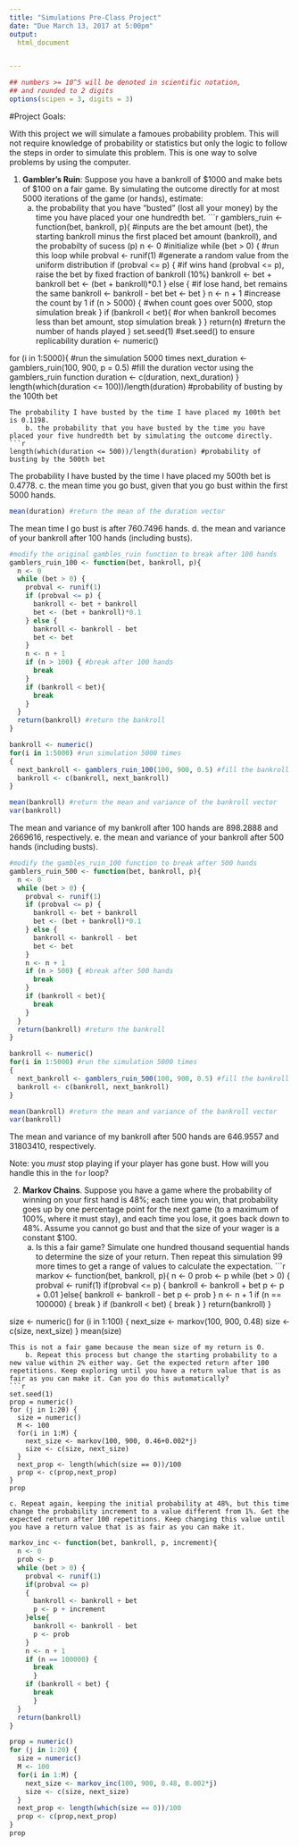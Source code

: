 ```yaml
---
title: "Simulations Pre-Class Project"
date: "Due March 13, 2017 at 5:00pm"
output:
  html_document


---
```


<style type="text/css">
.table {

    width: 80%;
    margin-left:10%; 
    margin-right:10%;
}
</style>
```r
## numbers >= 10^5 will be denoted in scientific notation,
## and rounded to 2 digits
options(scipen = 3, digits = 3)
```




#Project Goals:


With this project we will simulate a famoues probability problem. This will not require knowledge of probability or statistics but only the logic to follow the steps in order to simulate this problem. This is one way to solve problems by using the computer. 

 1. **Gambler's Ruin**: Suppose you have a bankroll of $1000 and make bets of $100 on a fair game. By simulating the outcome directly for at most 5000 iterations of the game (or hands), estimate:
    a. the probability that you have "busted" (lost all your money) by the time you have placed your one hundredth bet.
```r
gamblers_ruin <- function(bet, bankroll, p){ #inputs are the bet amount (bet), the starting bankroll minus the first placed bet amount (bankroll), and the probabilty of sucess (p)
  n <- 0 #initialize 
  while (bet > 0) { #run this loop while 
    probval <- runif(1) #generate a random value from the uniform distribution
    if (probval <= p) { #if wins hand (probval <= p), raise the bet by fixed fraction of bankroll (10%)
      bankroll <- bet + bankroll
      bet <- (bet + bankroll)*0.1 
    } else { #if lose hand, bet remains the same
      bankroll <- bankroll - bet
      bet <- bet
    }
    n <- n + 1 #increase the count by 1
    if (n > 5000) { #when count goes over 5000, stop simulation
      break
    }
    if (bankroll < bet){ #or when bankroll becomes less than bet amount, stop simulation
      break
    }
  }
  return(n) #return the number of hands played
}
set.seed(1) #set.seed() to ensure replicability
duration <- numeric()

for (i in 1:5000){ #run the simulation 5000 times
  next_duration <- gamblers_ruin(100, 900, p = 0.5) #fill the duration vector using the gamblers_ruin function
  duration <- c(duration, next_duration)
}
length(which(duration <= 100))/length(duration) #probability of busting by the 100th bet
```
The probability I have busted by the time I have placed my 100th bet is 0.1198.
    b. the probability that you have busted by the time you have placed your five hundredth bet by simulating the outcome directly. 
```r
length(which(duration <= 500))/length(duration) #probability of busting by the 500th bet
```
The probability I have busted by the time I have placed my 500th bet is 0.4778.
    c. the mean time you go bust, given that you go bust within the first 5000 hands.
```r
mean(duration) #return the mean of the duration vector
```
The mean time I go bust is after 760.7496 hands.
    d. the mean and variance of your bankroll after 100 hands (including busts).
```r
#modify the original gambles_ruin function to break after 100 hands
gamblers_ruin_100 <- function(bet, bankroll, p){
  n <- 0
  while (bet > 0) {
    probval <- runif(1)
    if (probval <= p) {
      bankroll <- bet + bankroll
      bet <- (bet + bankroll)*0.1
    } else {
      bankroll <- bankroll - bet
      bet <- bet
    }
    n <- n + 1
    if (n > 100) { #break after 100 hands
      break
    }
    if (bankroll < bet){
      break
    }
  }
  return(bankroll) #return the bankroll
}

bankroll <- numeric()
for(i in 1:5000) #run simulation 5000 times
{
  next_bankroll <- gamblers_ruin_100(100, 900, 0.5) #fill the bankroll vector using the modified gamblers_ruin function
  bankroll <- c(bankroll, next_bankroll)
}

mean(bankroll) #return the mean and variance of the bankroll vector
var(bankroll)

```
The mean and variance of my bankroll after 100 hands are 898.2888 and 2669616, respectively.
    e. the mean and variance of your bankroll after 500 hands (including busts).
```r
#modify the gambles_ruin_100 function to break after 500 hands
gamblers_ruin_500 <- function(bet, bankroll, p){
  n <- 0
  while (bet > 0) {
    probval <- runif(1)
    if (probval <= p) {
      bankroll <- bet + bankroll
      bet <- (bet + bankroll)*0.1
    } else {
      bankroll <- bankroll - bet
      bet <- bet
    }
    n <- n + 1
    if (n > 500) { #break after 500 hands
      break
    }
    if (bankroll < bet){
      break
    }
  }
  return(bankroll) #return the bankroll
}

bankroll <- numeric()
for(i in 1:5000) #run the simulation 5000 times
{
  next_bankroll <- gamblers_ruin_500(100, 900, 0.5) #fill the bankroll vector using the modified gamblers_ruin function
  bankroll <- c(bankroll, next_bankroll)
}

mean(bankroll) #return the mean and variance of the bankroll vector
var(bankroll)
```
The mean and variance of my bankroll after 500 hands are 646.9557 and 31803410, respectively.

Note: you *must* stop playing if your player has gone bust. How will you handle this in the `for` loop?


2. **Markov Chains**. Suppose you have a game where the probability of winning on your first hand is 48%; each time you win, that probability goes up by one percentage point for the next game (to a maximum of 100%, where it must stay), and each time you lose, it goes back down to 48%. Assume you cannot go bust and that the size of your wager is a constant $100.
    a. Is this a fair game? Simulate one hundred thousand sequential hands to determine the size of your return. Then repeat this simulation 99 more times to get a range of values to calculate the expectation.
```r
markov <- function(bet, bankroll, p){
  n <- 0
  prob <- p
  while (bet > 0) {
    probval <- runif(1)
    if(probval <= p)
    {
      bankroll <- bankroll + bet
      p <- p + 0.01
    }else{
      bankroll <- bankroll - bet
      p <- prob
    }
    n <- n + 1
    if (n == 100000) {
      break
      }
    if (bankroll < bet) {
      break
      }
  }
  return(bankroll)
}

size <- numeric()
for (i in 1:100) {
  next_size <- markov(100, 900, 0.48)
  size <- c(size, next_size)
}
mean(size)
```
This is not a fair game because the mean size of my return is 0.
    b. Repeat this process but change the starting probability to a new value within 2% either way. Get the expected return after 100 repetitions. Keep exploring until you have a return value that is as fair as you can make it. Can you do this automatically?
```r
set.seed(1)
prop = numeric()
for (j in 1:20) {
  size = numeric()
  M <- 100
  for(i in 1:M) {
    next_size <- markov(100, 900, 0.46+0.002*j)
    size <- c(size, next_size)
  }
  next_prop <- length(which(size == 0))/100
  prop <- c(prop,next_prop)
}
prop
```
    c. Repeat again, keeping the initial probability at 48%, but this time change the probability increment to a value different from 1%. Get the expected return after 100 repetitions. Keep changing this value until you have a return value that is as fair as you can make it.
```r
markov_inc <- function(bet, bankroll, p, increment){
  n <- 0
  prob <- p
  while (bet > 0) {
    probval <- runif(1)
    if(probval <= p)
    {
      bankroll <- bankroll + bet
      p <- p + increment
    }else{
      bankroll <- bankroll - bet
      p <- prob
    }
    n <- n + 1
    if (n == 100000) {
      break
      }
    if (bankroll < bet) {
      break
      }
  }
  return(bankroll)
}

prop = numeric()
for (j in 1:20) {
  size = numeric()
  M <- 100
  for(i in 1:M) {
    next_size <- markov_inc(100, 900, 0.48, 0.002*j)
    size <- c(size, next_size)
  }
  next_prop <- length(which(size == 0))/100
  prop <- c(prop,next_prop)
}
prop

```

